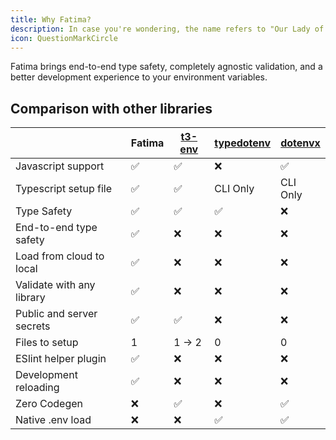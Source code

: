 ```yaml
---
title: Why Fatima?
description: In case you're wondering, the name refers to "Our Lady of Fátima".
icon: QuestionMarkCircle
---
```


Fatima brings end-to-end type safety, completely agnostic validation, and a better development experience to your environment variables.

## Comparison with other libraries

|                           | Fatima | [t3-env][t3env] | [typedotenv][typedotenv] | [dotenvx][dotenvx] |
| ------------------------- | ------ | --------------- | ------------------------ | ------------------ |
| Javascript support        | ✅     | ✅              | ❌                       | ✅                 |
| Typescript setup file     | ✅     | ✅              | CLI Only                 | CLI Only           |
| Type Safety               | ✅     | ✅              | ✅                       | ❌                 |
| End-to-end type safety    | ✅     | ❌              | ❌                       | ❌                 |
| Load from cloud to local  | ✅     | ❌              | ❌                       | ❌                 |
| Validate with any library | ✅     | ❌              | ❌                       | ❌                 |
| Public and server secrets | ✅     | ✅              | ❌                       | ❌                 |
| Files to setup            | 1      | 1 -> 2          | 0                        | 0                  |
| ESlint helper plugin      | ✅     | ❌              | ❌                       | ❌                 |
| Development reloading     | ✅     | ❌              | ❌                       | ❌                 |
| Zero Codegen              | ❌     | ✅              | ❌                       | ✅                 |
| Native .env load          | ❌     | ❌              | ✅                       | ✅                 |

[t3env]: https://github.com/t3-oss/t3-env
[typedotenv]: https://github.com/ssssota/typedotenv
[dotenv]: https://github.com/motdotla/dotenv
[dotenvx]: https://github.com/dotenvx/dotenvx
